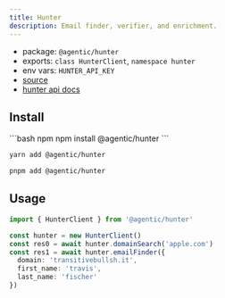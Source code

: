 ```yaml
---
title: Hunter
description: Email finder, verifier, and enrichment.
---
```


- package: `@agentic/hunter`
- exports: `class HunterClient`, `namespace hunter`
- env vars: `HUNTER_API_KEY`
- [source](https://github.com/transitive-bullshit/agentic/blob/main/packages/hunter/src/hunter-client.ts)
- [hunter api docs](https://hunter.io/api)

## Install

<CodeGroup>
```bash npm
npm install @agentic/hunter
```

```bash yarn
yarn add @agentic/hunter
```

```bash pnpm
pnpm add @agentic/hunter
```

</CodeGroup>

## Usage

```ts
import { HunterClient } from '@agentic/hunter'

const hunter = new HunterClient()
const res0 = await hunter.domainSearch('apple.com')
const res1 = await hunter.emailFinder({
  domain: 'transitivebullsh.it',
  first_name: 'travis',
  last_name: 'fischer'
})
```
